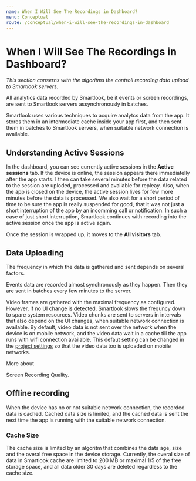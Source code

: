 ```yaml
---
name: When I Will See The Recordings in Dashboard?
menu: Conceptual
route: /conceptual/when-i-will-see-the-recordings-in-dashboard
---
```



# When I Will See The Recordings in Dashboard?

*This section conserns with the algoritms the controll recording data upload to Smartlook servers.*

<Alert kind="important">
All analytics data recorded by Smartlook, be it events or screen recordings, are sent to Smartlook servers assynchronously in batches.
</Alert>

Smartlook uses various techniques to acquire analytcs data from the app. It stores them in an intermediate cache inside your app first, and then sent them in batches to Smartlook servers, when suitable network connection is available.

## Understanding Active Sessions

In the dashboard, you can see currently active sessions in the **Active sessions** tab. If the device is online, the session appears there immediatelly after the app starts. I then can take several minutes before the data related to the session are uploded, processed and available for repleay. Also, when the app is closed on the device, the active session lives for few more minutes before the data is processed. We also wait for a short period of time to be sure the app is really suspended for good, that it was not just a short interruption of the app by an incomming call or notification. In such a case of just short interruption, Smartlook continues with recording into the active session once the app is active again.

Once the session is wrapped up, it moves to the **All visitors** tab. 

## Data Uploading

The frequency in which the data is gathered and sent depends on several factors. 

Events data are recorded almost synchronously as they happen. Then they are sent in batches every few minutes to the server.

Video frames are gathered with the maximal frequency as configured. However, if no UI change is detected, Smartlook slows the frequncy down to spare system resources. Video chunks are sent to servers in intervals that also depend on the UI changes, when suitable network connection is available. By default, video data is not sent over the network when the device is on mobile network, and the video data wait in a cache till the app runs with wifi connection available. This defaut setting can be changed in the [project settings](https://app.smartlook.com/settings/projects) so that the video data too is uploaded on mobile networks.

More about 

<Link to="/conceptual/screen-recording.quality/">Screen Recording Quality</Link>.

## Offline recording

When the device has no or not suitable network connection, the recorded data is cached. Cached data size is limited, and the cached data is sent the next time the app is running with the suitable network connection.

### Cache Size

The cache size is limited by an algoritm that combines the data age, size and the overal free space in the device storage. Currently, the overal size of data in Smartlook cache are limited to 200 MB or maximal 1/5 of the free storage space, and all data older 30 days are deleted regardless to the cache size.